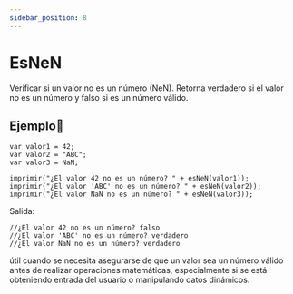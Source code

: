 ```yaml
---
sidebar_position: 8
---
```



# EsNeN
Verificar si un valor no es un número (NeN). Retorna verdadero si el valor no es un número y falso si es un número válido.

## Ejemplo📝
```dummy
var valor1 = 42;
var valor2 = "ABC";
var valor3 = NaN;

imprimir("¿El valor 42 no es un número? " + esNeN(valor1));
imprimir("¿El valor 'ABC' no es un número? " + esNeN(valor2));
imprimir("¿El valor NaN no es un número? " + esNeN(valor3));
```
Salida:

```dummy
//¿El valor 42 no es un número? falso
//¿El valor 'ABC' no es un número? verdadero
//¿El valor NaN no es un número? verdadero
```

 útil cuando se necesita asegurarse de que un valor sea un número válido antes de realizar operaciones matemáticas, especialmente si se está obteniendo entrada del usuario o manipulando datos dinámicos.
